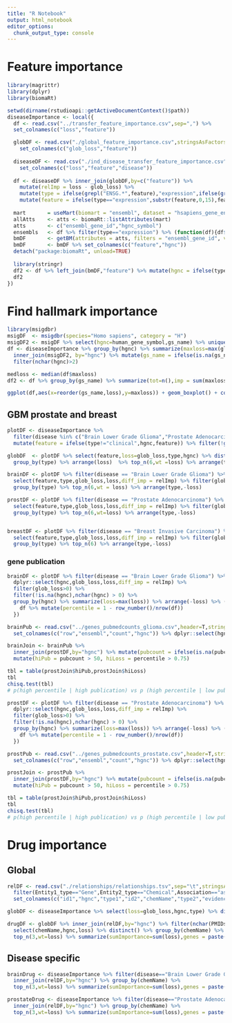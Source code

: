 ```yaml
---
title: "R Notebook"
output: html_notebook
editor_options: 
  chunk_output_type: console
---
```


# Feature importance
```r
library(magrittr)
library(dplyr)
library(biomaRt)

setwd(dirname(rstudioapi::getActiveDocumentContext()$path))
diseaseImportance <- local({
  df <- read.csv("../transfer_feature_importance.csv",sep=",") %>% 
  set_colnames(c("loss","feature"))

  globDF <- read.csv("./global_feature_importance.csv",stringsAsFactors = F) %>% 
    set_colnames(c("glob_loss","feature"))
  
  diseaseDF <- read.csv("./ind_disease_transfer_feature_importance.csv",stringsAsFactors = F) %>% 
    set_colnames(c("loss","feature","disease"))
  
  df <- diseaseDF %>% inner_join(globDF,by=c("feature")) %>% 
    mutate(relImp = loss - glob_loss) %>% 
    mutate(type = ifelse(grepl("ENSG.*",feature),"expression",ifelse(grepl("mut",feature),"mutation","clinical"))) %>%
    mutate(feature = ifelse(type=="expression",substr(feature,0,15),feature))
  
  mart       = useMart(biomart = "ensembl", dataset = "hsapiens_gene_ensembl")
  allAtts    <- atts <- biomaRt::listAttributes(mart)
  atts       <- c("ensembl_gene_id","hgnc_symbol")
  ensembls   <- df %>% filter(type=="expression") %>% (function(df){df$feature}) %>% unique()
  bmDF       <- getBM(attributes = atts, filters = "ensembl_gene_id", values=ensembls, mart = mart)
  bmDF       <- bmDF %>% set_colnames(c("feature","hgnc"))
  detach("package:biomaRt", unload=TRUE)
  
  library(stringr)
  df2 <- df %>% left_join(bmDF,"feature") %>% mutate(hgnc = ifelse(type=="mutation",str_sub(feature,end=-5),hgnc))
  df2
})

```

# Find hallmark importance
```r
library(msigdbr)
msigDF  <- msigdbr(species="Homo sapiens", category = "H") 
msigDF2 <- msigDF %>% select(hgnc=human_gene_symbol,gs_name) %>% unique()
df <- diseaseImportance %>% group_by(hgnc) %>% summarize(maxloss=max(glob_loss)) %>% 
  inner_join(msigDF2, by="hgnc") %>% mutate(gs_name = ifelse(is.na(gs_name),"out",gs_name)) %>% 
  filter(nchar(hgnc)>2) 

medloss <- median(df$maxloss)
df2 <- df %>% group_by(gs_name) %>% summarize(tot=n(),imp = sum(maxloss > medloss)) %>% mutate(imp_prev=imp/tot)

ggplot(df,aes(x=reorder(gs_name,loss),y=maxloss)) + geom_boxplot() + coord_flip()
```

## GBM prostate and breast
```r
plotDF <- diseaseImportance %>% 
  filter(disease %in% c("Brain Lower Grade Glioma","Prostate Adenocarcinoma","Breast Invasive Carcinoma")) %>%
  mutate(feature = ifelse(type!="clinical",hgnc,feature)) %>% filter(!grepl("disease_code*",feature)) 

globDF  <- plotDF %>% select(feature,loss=glob_loss,type,hgnc) %>% distinct() %>% 
  group_by(type) %>% arrange(loss)  %>% top_n(6,wt =loss) %>% arrange(type,-loss)

brainDF <- plotDF %>% filter(disease == "Brain Lower Grade Glioma") %>% 
  select(feature,type,glob_loss,loss,diff_imp = relImp) %>% filter(glob_loss>0,diff_imp > 0) %>% 
  group_by(type) %>% top_n(6,wt = loss) %>% arrange(type,-loss)

prostDF <- plotDF %>% filter(disease == "Prostate Adenocarcinoma") %>% 
  select(feature,type,glob_loss,loss,diff_imp = relImp) %>% filter(glob_loss>0,diff_imp > 0) %>% 
  group_by(type) %>% top_n(6,wt=loss) %>% arrange(type,-loss)


breastDF <- plotDF %>% filter(disease == "Breast Invasive Carcinoma") %>% 
  select(feature,type,glob_loss,loss,diff_imp = relImp) %>% filter(glob_loss>0,diff_imp > 0) %>% arrange(-loss) %>% 
  group_by(type) %>% top_n(6) %>% arrange(type,-loss)
```

### gene publication
```r
brainDF <- plotDF %>% filter(disease == "Brain Lower Grade Glioma") %>% filter(type=="mutation") %>% 
  dplyr::select(hgnc,glob_loss,loss,diff_imp = relImp) %>% 
  filter(glob_loss>0) %>%
  filter(!is.na(hgnc),nchar(hgnc) > 0) %>% 
  group_by(hgnc) %>% summarize(loss=max(loss)) %>% arrange(-loss) %>% (function(df){
    df %>% mutate(percentile = 1 - row_number()/nrow(df))
  }) 

brainPub <- read.csv("../genes_pubmedcounts_glioma.csv",header=T,stringsAsFactors = F) %>%
  set_colnames(c("row","ensembl","count","hgnc")) %>% dplyr::select(hgnc,pubcount=count) 

brainJoin <- brainPub %>% 
  inner_join(prostDF,by="hgnc") %>% mutate(pubcount = ifelse(is.na(pubcount),0,pubcount)) %>% 
  mutate(hiPub = pubcount > 50, hiLoss = percentile > 0.75)

tbl = table(prostJoin$hiPub,prostJoin$hiLoss)
tbl
chisq.test(tbl)
# p(high percentile | high publication) vs p (high percentile | low publication) = 16 / 66 vs 90 / 464
```

```r
prostDF <- plotDF %>% filter(disease == "Prostate Adenocarcinoma") %>% filter(type=="mutation") %>% 
  dplyr::select(hgnc,glob_loss,loss,diff_imp = relImp) %>% 
  filter(glob_loss>0) %>%
  filter(!is.na(hgnc),nchar(hgnc) > 0) %>% 
  group_by(hgnc) %>% summarize(loss=max(loss)) %>% arrange(-loss) %>% (function(df){
    df %>% mutate(percentile = 1 - row_number()/nrow(df))
  }) 

prostPub <- read.csv("../genes_pubmedcounts_prostate.csv",header=T,stringsAsFactors = F) %>%
  set_colnames(c("row","ensembl","count","hgnc")) %>% dplyr::select(hgnc,pubcount=count) 

prostJoin <- prostPub %>% 
  inner_join(prostDF,by="hgnc") %>% mutate(pubcount = ifelse(is.na(pubcount),0,pubcount)) %>% 
  mutate(hiPub = pubcount > 50, hiLoss = percentile > 0.75)

tbl = table(prostJoin$hiPub,prostJoin$hiLoss)
tbl
chisq.test(tbl)
# p(high percentile | high publication) vs p (high percentile | low publication) 6 / 11 vs 9 / 68
```

# Drug importance

## Global
```r
relDF <- read.csv("./relationships/relationships.tsv",sep="\t",stringsAsFactors = F) %>% 
  filter(Entity1_type=="Gene",Entity2_type=="Chemical",Association=="associated") %>% 
  set_colnames(c("id1","hgnc","type1","id2","chemName","type2","evidence","association","PK","PD","PMIDs"))

globDF <- diseaseImportance %>% select(loss=glob_loss,hgnc,type) %>% distinct()

drugDF <- globDF %>% inner_join(relDF,by="hgnc") %>% filter(nchar(PMIDs)>5)  %>% 
  select(chemName,hgnc,loss) %>% distinct() %>% group_by(chemName) %>% 
  top_n(3,wt=loss) %>% summarize(sumImportance=sum(loss),genes = paste(hgnc,collapse=","))
```

## Disease specific
```r
brainDrug <- diseaseImportance %>% filter(disease=="Brain Lower Grade Glioma") %>% 
  inner_join(relDF,by="hgnc") %>% group_by(chemName) %>% 
  top_n(3,wt=loss) %>% summarize(sumImportance=sum(loss),genes = paste(hgnc,collapse=","))

prostateDrug <- diseaseImportance %>% filter(disease=="Prostate Adenocarcinoma") %>% 
  inner_join(relDF,by="hgnc") %>% group_by(chemName) %>% 
  top_n(3,wt=loss) %>% summarize(sumImportance=sum(loss),genes = paste(hgnc,collapse=","))
```









